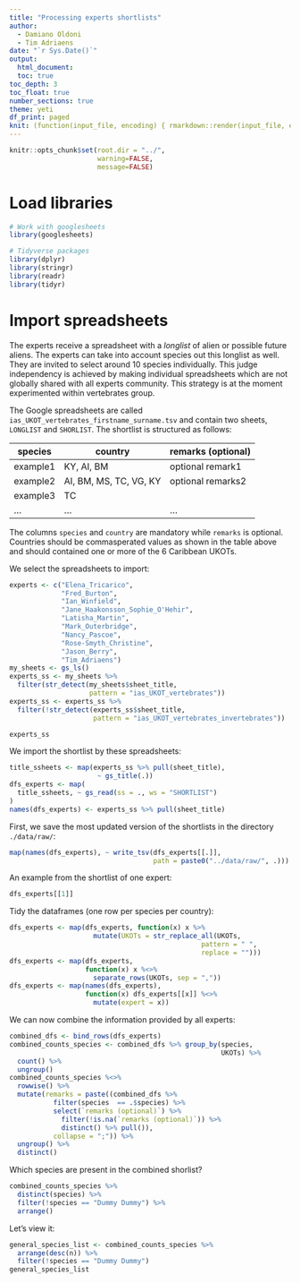 ```yaml
---
title: "Processing experts shortlists"
author: 
  - Damiano Oldoni
  - Tim Adriaens
date: "`r Sys.Date()`"
output:
  html_document:
  toc: true
toc_depth: 3
toc_float: true
number_sections: true
theme: yeti
df_print: paged
knit: (function(input_file, encoding) { rmarkdown::render(input_file, encoding = encoding, output_file = paste0("../docs/",sub(".Rmd", ".html", basename(input_file))))})
---
```

  
```r
knitr::opts_chunk$set(root.dir = "../",
                      warning=FALSE, 
                      message=FALSE)
```

# Load libraries

```r
# Work with googlesheets
library(googlesheets)

# Tidyverse packages
library(dplyr)
library(stringr)
library(readr)
library(tidyr)
```

# Import spreadsheets

The experts receive a spreadsheet with a *longlist* of alien or possible future aliens. The experts can take into account species out this longlist as well. They are invited to select around 10 species individually. This judge independency is achieved by making individual spreadsheets which are not globally shared with all experts community. This strategy is at the moment experimented within vertebrates group. 

The Google spreadsheets are called `ias_UKOT_vertebrates_firstname_surname.tsv` and contain two sheets, `LONGLIST` and `SHORLIST`. 
The shortlist is structured as follows:

species | country | remarks (optional)
--- | --- | --- 
example1 | KY, AI, BM | optional remark1
example2 | AI, BM, MS, TC, VG, KY | optional remarks2
example3 | TC | 
... | ... | ...

The columns `species` and  `country` are mandatory while `remarks` is optional.
Countries should be commasperated values as shown in the table above and should contained one or more of the 6 Caribbean UKOTs.

We select the spreadsheets to import:

```r
experts <- c("Elena_Tricarico",
             "Fred_Burton",
             "Ian_Winfield",
             "Jane_Haakonsson_Sophie_O'Hehir",
             "Latisha_Martin",
             "Mark_Outerbridge",
             "Nancy_Pascoe",
             "Rose-Smyth_Christine",
             "Jason_Berry",
             "Tim_Adriaens")
my_sheets <- gs_ls()
experts_ss <- my_sheets %>% 
  filter(str_detect(my_sheets$sheet_title, 
                    pattern = "ias_UKOT_vertebrates"))
experts_ss <- experts_ss %>%
  filter(!str_detect(experts_ss$sheet_title,
                     pattern = "ias_UKOT_vertebrates_invertebrates"))

experts_ss
```

We import the shortlist by these spreadsheets:

```r
title_ssheets <- map(experts_ss %>% pull(sheet_title),
                      ~ gs_title(.))
dfs_experts <- map(
  title_ssheets, ~ gs_read(ss = ., ws = "SHORTLIST")
)
names(dfs_experts) <- experts_ss %>% pull(sheet_title)
```

First, we save the most updated version of the shortlists in the directory `./data/raw/`:

```r
map(names(dfs_experts), ~ write_tsv(dfs_experts[[.]], 
                                    path = paste0("../data/raw/", .)))
```

An example from the shortlist of one expert:

```r
dfs_experts[[1]]
```


Tidy the dataframes (one row per species per country):

```r
dfs_experts <- map(dfs_experts, function(x) x %>%
                     mutate(UKOTs = str_replace_all(UKOTs, 
                                                pattern = " ",
                                                replace = "")))
dfs_experts <- map(dfs_experts, 
                   function(x) x %<>% 
                     separate_rows(UKOTs, sep = ","))
dfs_experts <- map(names(dfs_experts),
                   function(x) dfs_experts[[x]] %<>%
                     mutate(expert = x))
```

We can now combine the information provided by all experts:

```r
combined_dfs <- bind_rows(dfs_experts)
combined_counts_species <- combined_dfs %>% group_by(species, 
                                                     UKOTs) %>%
  count() %>%
  ungroup()
combined_counts_species %<>% 
  rowwise() %>%
  mutate(remarks = paste((combined_dfs %>% 
           filter(species  == .$species) %>% 
           select(`remarks (optional)`) %>% 
             filter(!is.na(`remarks (optional)`)) %>% 
             distinct() %>% pull()), 
           collapse = ";")) %>% 
  ungroup() %>%
  distinct()
```

Which species are present in the combined shorlist?

```r
combined_counts_species %>% 
  distinct(species) %>% 
  filter(!species == "Dummy Dummy") %>%
  arrange()
```

Let's view it:

```r
general_species_list <- combined_counts_species %>% 
  arrange(desc(n)) %>%
  filter(!species == "Dummy Dummy")
general_species_list
```


```r

```



